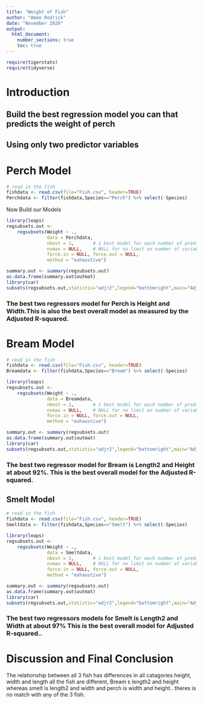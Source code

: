 ```yaml
---
title: "Weight of Fish"
author: "Amee Rodrick"
date: "November 2020"
output: 
  html_document:
    number_sections: true
    toc: true
---
```



```r
require(tigerstats)
require(tidyverse)
```

# Introduction

<!--In this section you explain what you are trying to show.  Where did the data come from?  What is the research or other question you are trying to answer?!-->

## Build the best regression model you can that predicts the weight of perch
## Using only two predictor variables  


# Perch Model
<!--Decide on your methods:  use "variable analysis" or other appropriate descriptors.  Make sure to choose at least one graphical method and at least one numerical method.!-->


```r
# read in the fish
fishdata <- read.csv(file="Fish.csv", header=TRUE)
Perchdata <- filter(fishdata,Species=="Perch") %>% select(-Species)
```

Now Build our Models 

```r
library(leaps)
regsubsets.out <-
    regsubsets(Weight ~ .,
               data = Perchdata,
               nbest = 1,       # 1 best model for each number of predictors
               nvmax = NULL,    # NULL for no limit on number of variables
               force.in = NULL, force.out = NULL,
               method = "exhaustive")

summary.out <- summary(regsubsets.out)
as.data.frame(summary.out$outmat)
library(car)
subsets(regsubsets.out,statistic="adjr2",legend="bottomright",main="Adjusted R^2")
```

### The best two regressors model for Perch is Height and Width.This is also the best overall model as measured by the Adjusted R-squared.


# Bream Model

<!--Divide this section into two sub-sections:  One for your descriptive  results and one for your inferential results.!-->

```r
# read in the fish
fishdata <- read.csv(file="Fish.csv", header=TRUE)
Breamdata <- filter(fishdata,Species=="Bream") %>% select(-Species)
```

```r
library(leaps)
regsubsets.out <-
    regsubsets(Weight ~ .,
               data = Breamdata,
               nbest = 1,       # 1 best model for each number of predictors
               nvmax = NULL,    # NULL for no limit on number of variables
               force.in = NULL, force.out = NULL,
               method = "exhaustive")

summary.out <- summary(regsubsets.out)
as.data.frame(summary.out$outmat)
library(car)
subsets(regsubsets.out,statistic="adjr2",legend="bottomright",main="Adjusted R^2")
```

### The best two regressor model for Bream is Length2 and Height at about 92%. This is the best overall model for the Adjusted R-squared. 

## Smelt Model

```r
# read in the fish
fishdata <- read.csv(file="Fish.csv", header=TRUE)
Smeltdata <- filter(fishdata,Species=="Smelt") %>% select(-Species)
```

```r
library(leaps)
regsubsets.out <-
    regsubsets(Weight ~ .,
               data = Smeltdata,
               nbest = 1,       # 1 best model for each number of predictors
               nvmax = NULL,    # NULL for no limit on number of variables
               force.in = NULL, force.out = NULL,
               method = "exhaustive")

summary.out <- summary(regsubsets.out)
as.data.frame(summary.out$outmat)
library(car)
subsets(regsubsets.out,statistic="adjr2",legend="bottomright",main="Adjusted R^2")
```

### The best two regressors models for Smelt is Length2 and Width at about 97% This is the best overall model for Adjusted R-squared..


# Discussion and  Final Conclusion

<!--Discussion and conclusion here.  If you found a relationship be sure to consider whether the relationship occurs because one of the variables causes the other, or whether they perhaps are related for some other reason.  Watch the chapter 6 videos from the GeorgeTown videos collection.!-->

The relationship between all 3 fish has differences in all catagories height, width and length all the fish are different, Bream s length2 and height whereas smelt is length2 and width and perch is width and height.. theres is no match with any of the 3 fish. 



